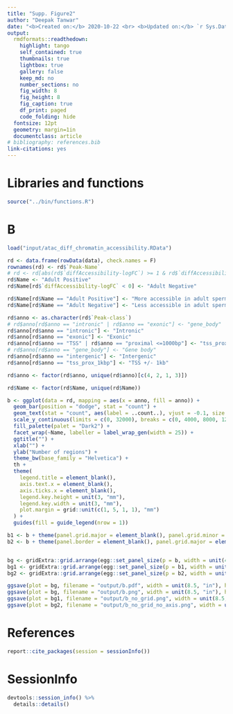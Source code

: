 ```yaml
---
title: "Supp. Figure2"
author: "Deepak Tanwar"
date: "<b>Created on:</b> 2020-10-22 <br> <b>Updated on:</b> `r Sys.Date()`"
output:
  rmdformats::readthedown:
    highlight: tango
    self_contained: true
    thumbnails: true
    lightbox: true
    gallery: false
    keep_md: no
    number_sections: no
    fig_width: 8
    fig_height: 8
    fig_caption: true
    df_print: paged
    code_folding: hide
  fontsize: 12pt
  geometry: margin=1in
  documentclass: article
# bibliography: references.bib
link-citations: yes
---
```



# Libraries and functions
```r
source("../bin/functions.R")
```

# B
```r
load("input/atac_diff_chromatin_accessibility.RData")

rd <- data.frame(rowData(data), check.names = F)
rownames(rd) <- rd$`Peak-Name`
# rd <- rd[abs(rd$`diffAccessibility-logFC`) >= 1 & rd$`diffAccessibility-qvalue` <= 0.05, ]
rd$Name <- "Adult Positive"
rd$Name[rd$`diffAccessibility-logFC` < 0] <- "Adult Negative"

rd$Name[rd$Name == "Adult Positive"] <- "More accessible in adult spermatogpnial cells"
rd$Name[rd$Name == "Adult Negative"] <- "Less accessible in adult spermatogpnial cells"

rd$anno <- as.character(rd$`Peak-class`)
# rd$anno[rd$anno == "intronic" | rd$anno == "exonic"] <- "gene_body"
rd$anno[rd$anno == "intronic"] <- "Intronic"
rd$anno[rd$anno == "exonic"] <- "Exonic"
rd$anno[rd$anno == "TSS" | rd$anno == "proximal <=1000bp"] <- "tss_prox_1kbp"
# rd$anno[rd$anno == "gene_body"] <- "Gene body"
rd$anno[rd$anno == "intergenic"] <- "Intergenic"
rd$anno[rd$anno == "tss_prox_1kbp"] <- "TSS +/- 1kb"

rd$anno <- factor(rd$anno, unique(rd$anno)[c(4, 2, 1, 3)])

rd$Name <- factor(rd$Name, unique(rd$Name))

b <- ggplot(data = rd, mapping = aes(x = anno, fill = anno)) +
  geom_bar(position = "dodge", stat = "count") +
  geom_text(stat = "count", aes(label = ..count..), vjust = -0.1, size = 4, fontface = "plain") +
  scale_y_continuous(limits = c(0, 32000), breaks = c(0, 4000, 8000, 12000, 16000, 20000, 24000, 28000, 32000)) +
  fill_palette(palet = "Dark2") +
  facet_wrap(~Name, labeller = label_wrap_gen(width = 25)) +
  ggtitle("") +
  xlab("") +
  ylab("Number of regions") +
  theme_bw(base_family = "Helvetica") +
  th +
  theme(
    legend.title = element_blank(),
    axis.text.x = element_blank(),
    axis.ticks.x = element_blank(),
    legend.key.height = unit(3, "mm"),
    legend.key.width = unit(3, "mm"),
    plot.margin = grid::unit(c(1, 5, 1, 1), "mm")
  ) +
  guides(fill = guide_legend(nrow = 1))

b1 <- b + theme(panel.grid.major = element_blank(), panel.grid.minor = element_blank())
b2 <- b + theme(panel.border = element_blank(), panel.grid.major = element_blank(), panel.grid.minor = element_blank(), axis.line = element_line(colour = "black"))


bg <- gridExtra::grid.arrange(egg::set_panel_size(p = b, width = unit(4.5, "cm"), height = unit(6.37, "cm")))
bg1 <- gridExtra::grid.arrange(egg::set_panel_size(p = b1, width = unit(4.5, "cm"), height = unit(6.37, "cm")))
bg2 <- gridExtra::grid.arrange(egg::set_panel_size(p = b2, width = unit(4.5, "cm"), height = unit(6.37, "cm")))

ggsave(plot = bg, filename = "output/b.pdf", width = unit(8.5, "in"), height = unit(11, "in"), dpi = 320)
ggsave(plot = bg, filename = "output/b.png", width = unit(8.5, "in"), height = unit(11, "in"), dpi = 320)
ggsave(plot = bg1, filename = "output/b_no_grid.png", width = unit(8.5, "in"), height = unit(11, "in"), dpi = 320)
ggsave(plot = bg2, filename = "output/b_no_grid_no_axis.png", width = unit(8.5, "in"), height = unit(11, "in"), dpi = 320)
```


# References
```r
report::cite_packages(session = sessionInfo())
```

# SessionInfo
```r
devtools::session_info() %>%
  details::details()
```
